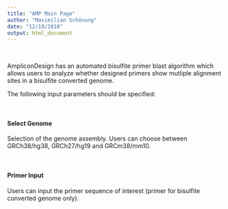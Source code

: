 ```yaml
---
title: "AMP Main Page"
author: "Maximilian Schönung"
date: "12/18/2018"
output: html_document
---
```


<br>

AmpliconDesign has an automated bisulfite primer blast algorithm which allows users to analyze whether designed primers show mutliple alignment sites in a bisulfite converted genome. 
<br>

The following input parameters should be specified:

<br>

#### **Select Genome**
Selection of the genome assembly. Users can choose between GRCh38/hg38, GRCh27/hg19 and GRCm38/mm10.

<br>

#### **Primer Input**
Users can input the primer sequence of interest (primer for bisulfite converted genome only). <br>

<br>






